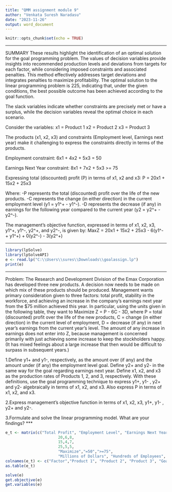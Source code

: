 ---
title: "QMM assignment module 9"
author: "Venkata Suresh Naradasu"
date: "2023-11-26"
output: word_document
---

```{r setup, include=FALSE}
knitr::opts_chunk$set(echo = TRUE)
```

***
SUMMARY
These results highlight the identification of an optimal solution for the goal programming problem. The values of decision variables provide insights into recommended production levels and deviations from targets for each factor, while considering imposed constraints and associated penalties. This method effectively addresses target deviations and integrates penalties to maximize profitability. The optimal solution to the linear programming problem is 225, indicating that, under the given conditions, the best possible outcome has been achieved according to the goal function.

The slack variables indicate whether constraints are precisely met or have a surplus, while the decision variables reveal the optimal choice in each scenario.

Consider the variables:
x1 = Product 1
x2 = Product 2
x3 = Product 3

The products (x1, x2, x3) and constraints (Employment level, Earnings next year) make it challenging to express the constraints directly in terms of the products.

Employment constraint:
6x1 + 4x2 + 5x3 = 50

Earnings Next Year constraint:
8x1 + 7x2 + 5x3 >= 75

Expressing total (discounted) profit (P) in terms of x1, x2 and x3:
P = 20x1 + 15x2 + 25x3

Where:
-P represents the total (discounted) profit over the life of the new products.
-C represents the change (in either direction) in the current employment level (y1 = y1^+ - y1^-).
-D represents the decrease (if any) in earnings for the following year compared to the current year (y2 = y2^+ - y2^-).

The management's objective function, expressed in terms of x1, x2, x3, y1^+, y1^-, y2^+,  and y2^-, is given by:
MaxZ = 20x1 + 15x2 + 25x3 - 6(y1^- + y1^+) + 0(y2^-) - 3(y2^+)

***

```{r}
library(lpSolve)
library(lpSolveAPI)
e <- read.lp("C:\\Users\\sures\\Downloads\\goalassign.lp")
print(e)
```
***
Problem:
The Research and Development Division of the Emax Corporation has developed three new
products. A decision now needs to be made on which mix of these products should be produced.
Management wants primary consideration given to three factors: total profit, stability in the
workforce, and achieving an increase in the company’s earnings next year from the $75 million
achieved this year. In particular, using the units given in the following table, they want to
Maximize Z = P - 6C - 3D, where
P = total (discounted) profit over the life of the new products,
C = change (in either direction) in the current level of employment,
D = decrease (if any) in next year’s earnings from the current year’s level.
The amount of any increase in earnings does not enter into Z, because management is concerned
primarily with just achieving some increase to keep the stockholders happy. (It has mixed
feelings about a large increase that then would be difficult to surpass in subsequent years.)

1.Define y1+ and y1-, respectively, as the amount over (if any) and the amount under (if any)
the employment level goal. Define y2+ and y2- in the same way for the goal regarding
earnings next year. Define x1, x2, and x3 as the production rates of Products 1, 2, and 3,
respectively. With these definitions, use the goal programming technique to express y1+,
y1- , y2+ and y2- algebraically in terms of x1, x2, and x3. Also express P in terms of x1, x2,
and x3.

2.Express management’s objective function in terms of x1, x2, x3, y1+, y1- , y2+ and y2-.

3.Formulate and solve the linear programming model. What are your findings?
***
```{r}
e_t <- matrix(c("Total Profit", "Employment Level", "Earnings Next Year",
                       20,6,8,
                       15,4,7,
                       25,5,5,
                       "Maximize","=50",">=75",
                       "Millions of Dollars", "Hundreds of Employees", "Millions of Dollars"), ncol=6, byrow = F)
colnames(e_t) <- c("Factor","Product 1", "Product 2", "Product 3", "Goal", "Units")
as.table(e_t)
```

```{r}
solve(e)
get.objective(e)
get.variables(e) 
```



